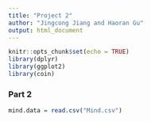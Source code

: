 ```yaml
---
title: "Project 2"
author: "Jingcong Jiang and Haoran Gu"
output: html_document
---
```

```r
knitr::opts_chunk$set(echo = TRUE)
library(dplyr)
library(ggplot2)
library(coin)
```
















### Part 2
```r
mind.data = read.csv("Mind.csv")
```

